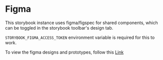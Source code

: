 
<Meta title="Figma" />

# Figma

This storybook instance uses figma/figspec for shared components, which can be toggled in the storybook toolbar's design tab.

`STORYBOOK_FIGMA_ACCESS_TOKEN` environment variable is required for this to work.

To view the figma designs and prototypes, follow this <a href="#" target="_blank">Link</a>
